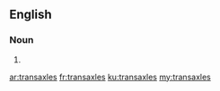 ==English==

===Noun===
{{head|en|plural}}

# {{plural of|transaxle|lang=en|nocat=1}}

[[ar:transaxles]]
[[fr:transaxles]]
[[ku:transaxles]]
[[my:transaxles]]